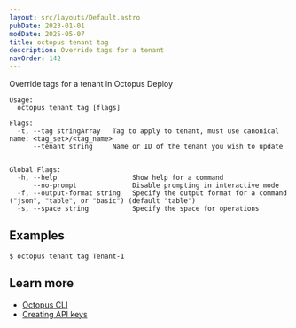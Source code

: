 ```yaml
---
layout: src/layouts/Default.astro
pubDate: 2023-01-01
modDate: 2025-05-07
title: octopus tenant tag
description: Override tags for a tenant
navOrder: 142
---
```


Override tags for a tenant in Octopus Deploy

```
Usage:
  octopus tenant tag [flags]

Flags:
  -t, --tag stringArray   Tag to apply to tenant, must use canonical name: <tag_set>/<tag_name>
      --tenant string     Name or ID of the tenant you wish to update


Global Flags:
  -h, --help                   Show help for a command
      --no-prompt              Disable prompting in interactive mode
  -f, --output-format string   Specify the output format for a command ("json", "table", or "basic") (default "table")
  -s, --space string           Specify the space for operations

```

## Examples

<SamplesInstance />

```
$ octopus tenant tag Tenant-1

```

## Learn more

- [Octopus CLI](/docs/octopus-rest-api/cli)
- [Creating API keys](/docs/octopus-rest-api/how-to-create-an-api-key)